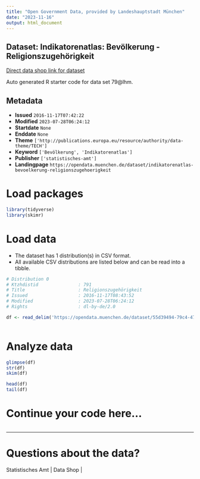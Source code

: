 ```yaml
---
title: "Open Government Data, provided by Landeshauptstadt München"
date: "2023-11-16"
output: html_document
---
```


## Dataset: Indikatorenatlas: Bevölkerung - Religionszugehörigkeit

[Direct data shop link for dataset](https://opendata.muenchen.de/dataset/indikatorenatlas-bevoelkerung-religionszugehoerigkeit)

Auto generated R starter code for data set 79@lhm.

## Metadata

- **Issued** `2016-11-17T07:42:22`
- **Modified** `2023-07-28T06:24:12`
- **Startdate** `None`
- **Enddate** `None`
- **Theme** `['http://publications.europa.eu/resource/authority/data-theme/TECH']`
- **Keyword** `['Bevölkerung', 'Indikatorenatlas']`
- **Publisher** `['statistisches-amt']`
- **Landingpage** `https://opendata.muenchen.de/dataset/indikatorenatlas-bevoelkerung-religionszugehoerigkeit`


# Load packages

```r

library(tidyverse)
library(skimr)

```

# Load data

-   The dataset has 1 distribution(s) in CSV format.
-   All available CSV distributions are listed below and can be read into a tibble.

```r

# Distribution 0
# Ktzhdistid               : 791
# Title                    : Religionszugehörigkeit
# Issued                   : 2016-11-17T08:43:52
# Modified                 : 2023-07-28T06:24:12
# Rights                   : dl-by-de/2.0

df <- read_delim('https://opendata.muenchen.de/dataset/55d39494-79c4-47af-b5cf-163f0712e5f9/resource/42dd45fc-2300-4b7c-bb67-05da5386e174/download/indikat_bevoelkerung_religionszugehoerigkeit_240723.csv')



```

# Analyze data

```r

glimpse(df)
str(df)
skim(df)

head(df)
tail(df)

```

# Continue your code here...

```r

```

------------------------------------------------------------------------

# Questions about the data?

Statistisches Amt | Data Shop | 
